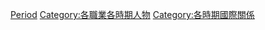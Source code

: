 {{container}}

[[Category:外交官|Period]]
[[Category:各職業各時期人物|Category:各職業各時期人物]]
[[Category:各時期國際關係|Category:各時期國際關係]]